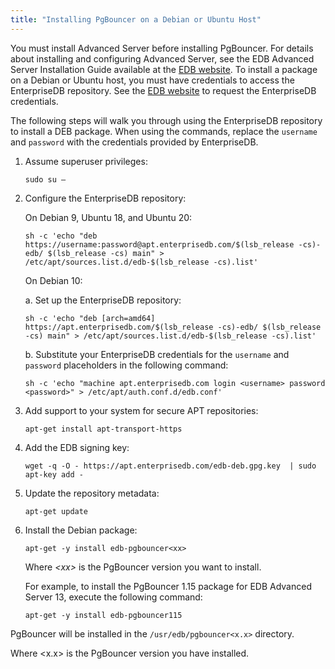 ```yaml
---
title: "Installing PgBouncer on a Debian or Ubuntu Host"
---
```


<div id="installing_a_deb_package_on_a_debian_or_ubuntu_host" class="registered_link"></div>


You must install Advanced Server before installing PgBouncer. For details about installing and configuring Advanced Server, see the EDB Advanced Server Installation Guide available at the [EDB website](https://www.enterprisedb.com/edb-docs/p/edb-postgres-advanced-server). To install a package on a Debian or Ubuntu host, you must have credentials to access the EnterpriseDB repository. See the [EDB website](https://www.enterprisedb.com/user) to request the EnterpriseDB credentials.

The following steps will walk you through using the EnterpriseDB repository to install a DEB package. When using the commands, replace the `username` and `password` with the credentials provided by EnterpriseDB.

1.  Assume superuser privileges:

    ``` text
    sudo su –
    ```

2.  Configure the EnterpriseDB repository:

    On Debian 9, Ubuntu 18, and Ubuntu 20:

    ``` text
    sh -c 'echo "deb https://username:password@apt.enterprisedb.com/$(lsb_release -cs)-edb/ $(lsb_release -cs) main" > /etc/apt/sources.list.d/edb-$(lsb_release -cs).list'
    ```

    On Debian 10:

    a.  Set up the EnterpriseDB repository:

    ``` text
    sh -c 'echo "deb [arch=amd64] https://apt.enterprisedb.com/$(lsb_release -cs)-edb/ $(lsb_release -cs) main" > /etc/apt/sources.list.d/edb-$(lsb_release -cs).list'
    ```

    b.  Substitute your EnterpriseDB credentials for the `username` and `password` placeholders in the following command:

    ``` text
    sh -c 'echo "machine apt.enterprisedb.com login <username> password <password>" > /etc/apt/auth.conf.d/edb.conf'
    ```

3.  Add support to your system for secure APT repositories:

    ``` text
    apt-get install apt-transport-https
    ```

4.  Add the EDB signing key:

    ``` text
    wget -q -O - https://apt.enterprisedb.com/edb-deb.gpg.key  | sudo apt-key add -
    ```

5.  Update the repository metadata:

    ``` text
    apt-get update
    ```

6.  Install the Debian package:

    ``` text
    apt-get -y install edb-pgbouncer<xx>
    ```
    
    Where *&lt;xx&gt;* is the PgBouncer version you want to install.
    
    For example, to install the PgBouncer 1.15 package for EDB Advanced Server 13, execute the following command:
    
    ``` text
    apt-get -y install edb-pgbouncer115
    ```

PgBouncer will be installed in the `/usr/edb/pgbouncer<x.x>` directory.

Where &lt;x.x&gt; is the PgBouncer version you have installed.
